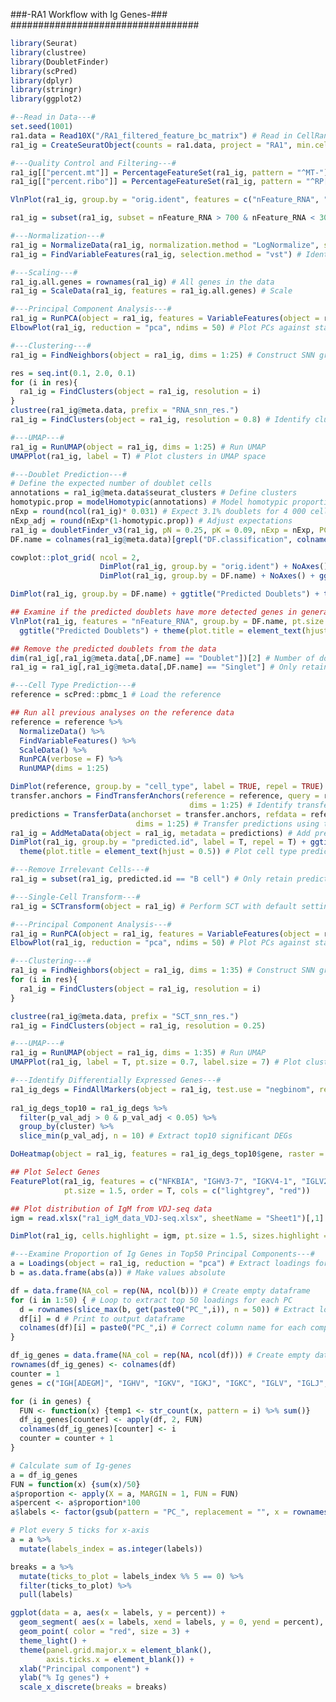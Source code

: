 ##################################
###-RA1 Workflow with Ig Genes-###
##################################

```r
library(Seurat)
library(clustree)
library(DoubletFinder)
library(scPred)
library(dplyr)
library(stringr)
library(ggplot2)

#--Read in Data---#
set.seed(1001)
ra1.data = Read10X("/RA1_filtered_feature_bc_matrix") # Read in CellRanger output files
ra1_ig = CreateSeuratObject(counts = ra1.data, project = "RA1", min.cells = 3, min.features = 200) # Create Seurat object

#---Quality Control and Filtering---#
ra1_ig[["percent.mt"]] = PercentageFeatureSet(ra1_ig, pattern = "^MT-") # Add % mitochondrial genes expressed as metadata
ra1_ig[["percent.ribo"]] = PercentageFeatureSet(ra1_ig, pattern = "^RP[SL]") # Add % ribosomal genes as metadata

VlnPlot(ra1_ig, group.by = "orig.ident", features = c("nFeature_RNA", "nCount_RNA", "percent.mt", "percent.ribo"), pt.size = 0.1,ncol = 2) + NoLegend()

ra1_ig = subset(ra1_ig, subset = nFeature_RNA > 700 & nFeature_RNA < 3000 & percent.mt < 11 & percent.ribo >5) # Filter for quality

#---Normalization---#
ra1_ig = NormalizeData(ra1_ig, normalization.method = "LogNormalize", scale.factor = 10000) # Log-normalize data
ra1_ig = FindVariableFeatures(ra1_ig, selection.method = "vst") # Identify highly variable genes

#---Scaling---#
ra1_ig.all.genes = rownames(ra1_ig) # All genes in the data
ra1_ig = ScaleData(ra1_ig, features = ra1_ig.all.genes) # Scale

#---Principal Component Analysis---#
ra1_ig = RunPCA(object = ra1_ig, features = VariableFeatures(object = ra1_ig)) # Perform PCA
ElbowPlot(ra1_ig, reduction = "pca", ndims = 50) # Plot PCs against standard deviation

#---Clustering---#
ra1_ig = FindNeighbors(object = ra1_ig, dims = 1:25) # Construct SNN graph, using 25 PCs

res = seq.int(0.1, 2.0, 0.1)
for (i in res){
  ra1_ig = FindClusters(object = ra1_ig, resolution = i)
}
clustree(ra1_ig@meta.data, prefix = "RNA_snn_res.")
ra1_ig = FindClusters(object = ra1_ig, resolution = 0.8) # Identify clusters

#---UMAP---#
ra1_ig = RunUMAP(object = ra1_ig, dims = 1:25) # Run UMAP
UMAPPlot(ra1_ig, label = T) # Plot clusters in UMAP space

#---Doublet Prediction---#
# Define the expected number of doublet cells
annotations = ra1_ig@meta.data$seurat_clusters # Define clusters
homotypic.prop = modelHomotypic(annotations) # Model homotypic proportions
nExp = round(ncol(ra1_ig)* 0.031) # Expect 3.1% doublets for 4 000 cells (overexpectation rather than underexpectation)
nExp_adj = round(nExp*(1-homotypic.prop)) # Adjust expectations
ra1_ig = doubletFinder_v3(ra1_ig, pN = 0.25, pK = 0.09, nExp = nExp, PCs = 1:25) # Perform doublet prediction
DF.name = colnames(ra1_ig@meta.data)[grepl("DF.classification", colnames(ra1_ig@meta.data))]

cowplot::plot_grid( ncol = 2,
                    DimPlot(ra1_ig, group.by = "orig.ident") + NoAxes(),
                    DimPlot(ra1_ig, group.by = DF.name) + NoAxes() + ggtitle("Predicted Doublets") + theme(plot.title = element_text(hjust = 0.5))) # Plot predicted doublets

DimPlot(ra1_ig, group.by = DF.name) + ggtitle("Predicted Doublets") + theme(plot.title = element_text(hjust = 0.5)) # Plot predicted doublets in UMAP space

## Examine if the predicted doublets have more detected genes in general
VlnPlot(ra1_ig, features = "nFeature_RNA", group.by = DF.name, pt.size = 0.1) +
  ggtitle("Predicted Doublets") + theme(plot.title = element_text(hjust = 0.5))

## Remove the predicted doublets from the data
dim(ra1_ig[,ra1_ig@meta.data[,DF.name] == "Doublet"])[2] # Number of doublets detected
ra1_ig = ra1_ig[,ra1_ig@meta.data[,DF.name] == "Singlet"] # Only retain predicted singlets for downstream analyses

#---Cell Type Prediction---#
reference = scPred::pbmc_1 # Load the reference

## Run all previous analyses on the reference data
reference = reference %>%
  NormalizeData() %>%
  FindVariableFeatures() %>%
  ScaleData() %>%
  RunPCA(verbose = F) %>%
  RunUMAP(dims = 1:25)

DimPlot(reference, group.by = "cell_type", label = TRUE, repel = TRUE) + NoAxes() + ggtitle("Reference") + theme(plot.title = element_text(hjust = 0.5)) # Plot predicted cell types in reference in UMAP space
transfer.anchors = FindTransferAnchors(reference = reference, query = ra1_ig,
                                        dims = 1:25) # Identify transfer anchors between reference and query
predictions = TransferData(anchorset = transfer.anchors, refdata = reference$cell_type, 
                            dims = 1:25) # Transfer predictions using the transfer anchors
ra1_ig = AddMetaData(object = ra1_ig, metadata = predictions) # Add predictions to metadata
DimPlot(ra1_ig, group.by = "predicted.id", label = T, repel = T) + ggtitle("Predicted Cell Type") +  
  theme(plot.title = element_text(hjust = 0.5)) # Plot cell type predictions for query data in UMAP space

#---Remove Irrelevant Cells---#
ra1_ig = subset(ra1_ig, predicted.id == "B cell") # Only retain predicted B cells for downstream analysis

#---Single-Cell Transform---#
ra1_ig = SCTransform(object = ra1_ig) # Perform SCT with default settings

#---Principal Component Analysis---#
ra1_ig = RunPCA(object = ra1_ig, features = VariableFeatures(object = ra1_ig), assay = "SCT") # Perform principal component analysis
ElbowPlot(ra1_ig, reduction = "pca", ndims = 50) # Plot PCs against standard deviation

#---Clustering---#
ra1_ig = FindNeighbors(object = ra1_ig, dims = 1:35) # Construct SNN graph, using 35 PCs
for (i in res){
  ra1_ig = FindClusters(object = ra1_ig, resolution = i)
}

clustree(ra1_ig@meta.data, prefix = "SCT_snn_res.")
ra1_ig = FindClusters(object = ra1_ig, resolution = 0.25)

#---UMAP---#
ra1_ig = RunUMAP(object = ra1_ig, dims = 1:35) # Run UMAP
UMAPPlot(ra1_ig, label = T, pt.size = 0.7, label.size = 7) # Plot clusters in UMAP space

#---Identify Differentially Expressed Genes---#
ra1_ig_degs = FindAllMarkers(object = ra1_ig, test.use = "negbinom", return.thresh = 0.05, only.pos = T) # Identify upregulated DEGs
 
ra1_ig_degs_top10 = ra1_ig_degs %>% 
  filter(p_val_adj > 0 & p_val_adj < 0.05) %>%
  group_by(cluster) %>%
  slice_min(p_val_adj, n = 10) # Extract top10 significant DEGs

DoHeatmap(object = ra1_ig, features = ra1_ig_degs_top10$gene, raster = F) # Plot top10 DEGs

## Plot Select Genes
FeaturePlot(ra1_ig, features = c("NFKBIA", "IGHV3-7", "IGKV4-1", "IGLV2-14", "CD69", "COCH", "CRIP2", "TEX9", "ITGB1"), 
            pt.size = 1.5, order = T, cols = c("lightgrey", "red"))

## Plot distribution of IgM from VDJ-seq data
igm = read.xlsx("ra1_igM_data_VDJ-seq.xlsx", sheetName = "Sheet1")[,1]

DimPlot(ra1_ig, cells.highlight = igm, pt.size = 1.5, sizes.highlight = 1.5, order = T, cols = c("lightgrey", "red")) + NoLegend()

#---Examine Proportion of Ig Genes in Top50 Principal Components---#
a = Loadings(object = ra1_ig, reduction = "pca") # Extract loadings for PCA
b = as.data.frame(abs(a)) # Make values absolute

df = data.frame(NA_col = rep(NA, ncol(b))) # Create empty dataframe
for (i in 1:50) { # Loop to extract top 50 loadings for each PC
  d = rownames(slice_max(b, get(paste0("PC_",i)), n = 50)) # Extract loadings
  df[i] = d # Print to output dataframe
  colnames(df)[i] = paste0("PC_",i) # Correct column name for each component
}

df_ig_genes = data.frame(NA_col = rep(NA, ncol(df))) # Create empty dataframe
rownames(df_ig_genes) <- colnames(df)
counter = 1
genes = c("IGH[ADEGM]", "IGHV", "IGKV", "IGKJ", "IGKC", "IGLV", "IGLJ", "IGLC")

for (i in genes) {
  FUN <- function(x) {temp1 <- str_count(x, pattern = i) %>% sum()}
  df_ig_genes[counter] <- apply(df, 2, FUN)
  colnames(df_ig_genes)[counter] <- i
  counter = counter + 1
}

# Calculate sum of Ig-genes
a = df_ig_genes
FUN = function(x) {sum(x)/50}
a$proportion <- apply(X = a, MARGIN = 1, FUN = FUN)  
a$percent <- a$proportion*100
a$labels <- factor(gsub(pattern = "PC_", replacement = "", x = rownames(a)), levels = 1:50)

# Plot every 5 ticks for x-axis
a = a %>%
  mutate(labels_index = as.integer(labels))

breaks = a %>%
  mutate(ticks_to_plot = labels_index %% 5 == 0) %>%
  filter(ticks_to_plot) %>%
  pull(labels)

ggplot(data = a, aes(x = labels, y = percent)) +
  geom_segment( aes(x = labels, xend = labels, y = 0, yend = percent), color = "grey") +
  geom_point( color = "red", size = 3) +
  theme_light() +
  theme(panel.grid.major.x = element_blank(),
        axis.ticks.x = element_blank()) +
  xlab("Principal component") +
  ylab("% Ig genes") +
  scale_x_discrete(breaks = breaks)
```

